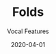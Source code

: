 ---
title: Folds
subtitle: Vocal Features
credits: ["Composition: Baircave", "Mix: Baircave", "Master: Baircave", "Vocals: Voia", "Artwork: Madeline Eng"]
release: true
description: 'Voia teams up with New York producer Baircave to deliver a punchy, eclectic vocal performance on "Folds."'
soundcloudSrc: https://w.soundcloud.com/player/?url=https%3A//api.soundcloud.com/tracks/298070221&color=%23e1dcc9&auto_play=false&hide_related=false&show_comments=true&show_user=true&show_reposts=false&show_teaser=true
imageSrc: ./cover.png
imageSrcAlt: A random image
links: ['#', 'https://voia.bandcamp.com/album/folds', 'https://open.spotify.com/track/0b8KASpIgmG0xc42bRX0YF?si=c34c212492ae4be1', 'https://music.amazon.com/albums/B086DJSRK9']
rank: 2
date: 2020-04-01

---